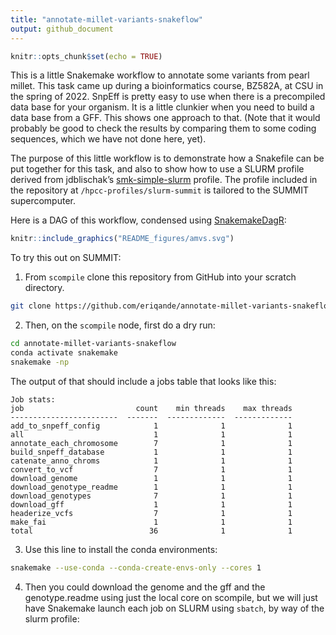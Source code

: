 ```yaml
---
title: "annotate-millet-variants-snakeflow"
output: github_document
---
```


```r
knitr::opts_chunk$set(echo = TRUE)
```

This is a little Snakemake workflow to annotate some variants from pearl millet.
This task came up during a bioinformatics course, BZ582A, at CSU in the spring of 2022.
SnpEff is pretty easy to use when there is a precompiled data base for your organism.
It is a little clunkier when you need to build a data base from a GFF.  This shows one
approach to that. (Note that it would probably be good to check the results by comparing
them to some coding sequences, which we have not done here, yet).

The purpose of this little workflow is to demonstrate how a Snakefile can be put together
for this task, and also to show how to use a SLURM profile derived from jdblischak's
[smk-simple-slurm](https://github.com/jdblischak/smk-simple-slurm) profile.  The profile
included in the repository at `/hpcc-profiles/slurm-summit` is tailored to the SUMMIT
supercomputer.

Here is a DAG of this workflow, condensed using [SnakemakeDagR](https://github.com/eriqande/SnakemakeDagR):
```r
knitr::include_graphics("README_figures/amvs.svg")
```

To try this out on SUMMIT:

1. From `scompile` clone this repository from GitHub into your scratch directory.
```sh
git clone https://github.com/eriqande/annotate-millet-variants-snakeflow.git
```

2. Then, on the `scompile` node, first do a dry run:
```sh
cd annotate-millet-variants-snakeflow
conda activate snakemake
snakemake -np 
```
The output of that should include a jobs table that looks like this:
```
Job stats:
job                         count    min threads    max threads
------------------------  -------  -------------  -------------
add_to_snpeff_config            1              1              1
all                             1              1              1
annotate_each_chromosome        7              1              1
build_snpeff_database           1              1              1
catenate_anno_chroms            1              1              1
convert_to_vcf                  7              1              1
download_genome                 1              1              1
download_genotype_readme        1              1              1
download_genotypes              7              1              1
download_gff                    1              1              1
headerize_vcfs                  7              1              1
make_fai                        1              1              1
total                          36              1              1
```

3. Use this line to install the conda environments:
```sh
snakemake --use-conda --conda-create-envs-only --cores 1
```

4. Then you could download the genome and the gff and the genotype.readme using just
the local core on scompile, but we will just have Snakemake launch each job on
SLURM using `sbatch`, by way of the slurm profile:
```sh

```
